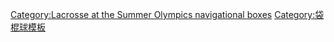 {{Navbox
|name = Olympic Games Lacrosse
|title = [[夏季奧林匹克運動會袋棍球比賽]]
|state = {{{state|autocollapse}}}
|listclass = hlist
|titlestyle = background:#BFD7FF;
|imageleft = [[Image:Lacrosse pictogram.svg|50px]]
|list1 =
* [[1904年夏季奧林匹克運動會袋棍球比賽|1904]]
* [[1908年夏季奧林匹克運動會袋棍球比賽|1908]]
* <span style="color:#aaa">1912–1924</span>
* ''[[1928年夏季奧林匹克運動會袋棍球比賽|1928]] (表演賽)''
* ''[[1932年夏季奧林匹克運動會袋棍球比賽|1932]] (表演賽)''
* <span style="color:#aaa">1936</span>
* ''[[1948年夏季奧林匹克運動會袋棍球比賽|1948]] (表演賽)''
|belowclass = hlist
|below = 
* [[List of Olympic medalists in lacrosse|List of medalists]]
* [[List of Olympic venues in discontinued events|List of venues]]
|belowstyle = background:#BFD7FF;
}}<noinclude>
{{collapsible option}}
[[Category:Lacrosse at the Summer Olympics navigational boxes]]
[[Category:袋棍球模板]]

</noinclude>